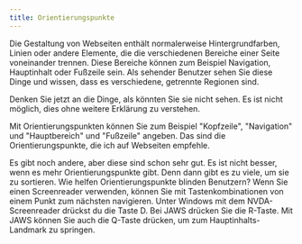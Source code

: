 ```yaml
---
title: Orientierungspunkte
---
```


Die Gestaltung von Webseiten enthält normalerweise Hintergrundfarben, Linien oder andere Elemente, die die verschiedenen Bereiche einer
Seite voneinander trennen. Diese Bereiche können zum Beispiel Navigation, Hauptinhalt oder Fußzeile sein. Als sehender Benutzer sehen
Sie diese Dinge und wissen, dass es verschiedene, getrennte Regionen sind.

Denken Sie jetzt an die Dinge, als könnten Sie sie nicht sehen. Es ist nicht möglich, dies ohne weitere Erklärung zu verstehen.

Mit Orientierungspunkten können Sie zum Beispiel "Kopfzeile", "Navigation" und "Hauptbereich" und "Fußzeile" angeben. Das sind die
Orientierungspunkte, die ich auf Webseiten empfehle.

Es gibt noch andere, aber diese sind schon sehr gut. Es ist nicht besser, wenn es mehr Orientierungspunkte gibt. Denn dann gibt es
zu viele, um sie zu sortieren. Wie helfen Orientierungspunkte blinden Benutzern? Wenn Sie einen Screenreader verwenden, können Sie mit
Tastenkombinationen von einem Punkt zum nächsten navigieren. Unter Windows mit dem NVDA-Screenreader drückst du die Taste D. Bei
JAWS drücken Sie die R-Taste. Mit JAWS können Sie auch die Q-Taste drücken, um zum Hauptinhalts-Landmark zu springen.
